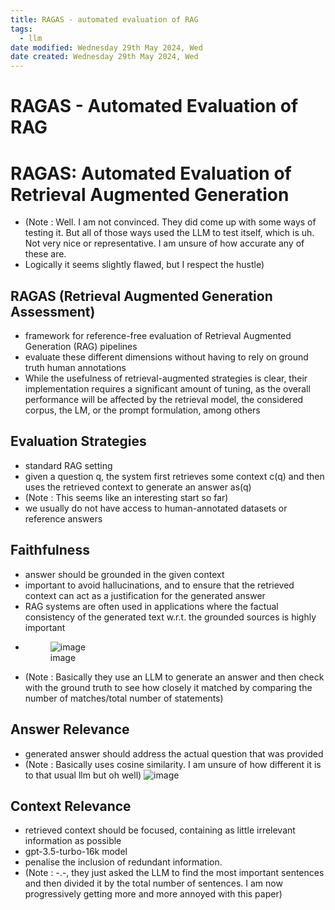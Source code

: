 ```yaml
---
title: RAGAS - automated evaluation of RAG
tags:
  - llm
date modified: Wednesday 29th May 2024, Wed
date created: Wednesday 29th May 2024, Wed
---
```


# RAGAS - Automated Evaluation of RAG


# RAGAS: Automated Evaluation of Retrieval Augmented Generation

- (Note : Well. I am not convinced. They did come up with some ways of testing it. But all of those ways used the LLM to test itself, which is uh. Not very nice or representative. I am unsure of how accurate any of these are.
- Logically it seems slightly flawed, but I respect the hustle)

## RAGAS (Retrieval Augmented Generation Assessment)
- framework for reference-free evaluation of Retrieval Augmented Generation (RAG) pipelines
- evaluate these different dimensions without having to rely on ground truth human annotations
- While the usefulness of retrieval-augmented strategies is clear, their implementation requires a significant amount of tuning, as the overall performance will be affected by the retrieval model, the considered corpus, the LM, or the prompt formulation, among others

## **Evaluation Strategies**
- standard RAG setting
- given a question q, the system first retrieves some context c(q) and then uses the retrieved context to generate an answer as(q)
- (Note : This seems like an interesting start so far)
- we usually do not have access to human-annotated datasets or reference answers

## Faithfulness
- answer should be grounded in the given context
- important to avoid hallucinations, and to ensure that the retrieved context can act as a justification for the generated answer
- RAG systems are often used in applications where the factual consistency of the generated text w.r.t. the grounded sources is highly important
- ![image](images/3762eb5a12b51651a8e1b7eb38b484f43a391fd7.png)
- (Note : Basically they use an LLM to generate an answer and then check with the ground truth to see how closely it matched by comparing the number of matches/total number of statements)

## Answer Relevance
- generated answer should address the actual question that was provided
-  (Note : Basically uses cosine similarity. I am unsure of how different it is to that usual llm but oh well)
![image](images/07bae6cf89f17bb75cb21014472299549d62e2e4.png)

## Context Relevance
- retrieved context should be focused, containing as little irrelevant information as possible
- gpt-3.5-turbo-16k model
- penalise the inclusion of redundant information.
- (Note : -.-, they just asked the LLM to find the most important sentences and then divided it by the total number of sentences. I am now progressively getting more and more annoyed with this paper)
